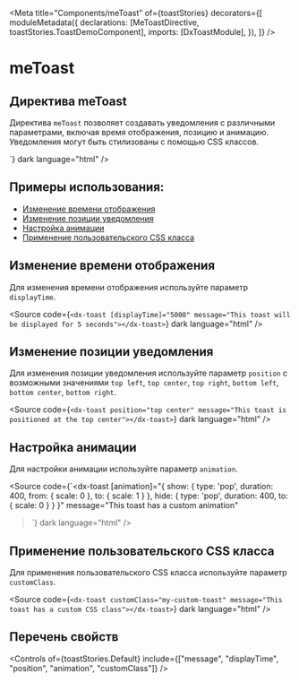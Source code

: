 
<Meta
  title="Components/meToast"
  of={toastStories}
  decorators={[
    moduleMetadata({
      declarations: [MeToastDirective, toastStories.ToastDemoComponent],
      imports: [DxToastModule],
    }),
  ]}
/>

# meToast

## Директива meToast

Директива `meToast` позволяет создавать уведомления с различными параметрами, включая время отображения, позицию и анимацию. Уведомления могут быть стилизованы с помощью CSS классов.

<Canvas of={toastStories.Default} />
<Controls of={toastStories.Default} />
<Source
  code={`<dx-toast 
  [message]="'This is a toast message'"
  [displayTime]="2000"
  [position]="'bottom right'"
  [animation]="{
    show: {type: 'fade', duration: 400, from: 0, to: 1},
    hide: {type: 'fade', duration: 400, from: 1, to: 0}
    }"
  [customClass]="''">
</dx-toast>`}
  dark
  language="html"
/>

## Примеры использования:

- [Изменение времени отображения](#изменение-времени-отображения)
- [Изменение позиции уведомления](#изменение-позиции-уведомления)
- [Настройка анимации](#настройка-анимации)
- [Применение пользовательского CSS класса](#применение-пользовательского-css-класса)

## Изменение времени отображения

Для изменения времени отображения используйте параметр `displayTime`.

<Canvas of={toastStories.LongDuration} />

<Source
  code={`<dx-toast [displayTime]="5000" message="This toast will be displayed for 5 seconds"></dx-toast>`}
  dark
  language="html"
/>

## Изменение позиции уведомления

Для изменения позиции уведомления используйте параметр `position` с возможными значениями `top left`, `top center`, `top right`, `bottom left`, `bottom center`, `bottom right`.

<Canvas of={toastStories.CustomPosition} />

<Source
  code={`<dx-toast position="top center" message="This toast is positioned at the top center"></dx-toast>`}
  dark
  language="html"
/>

## Настройка анимации

Для настройки анимации используйте параметр `animation`.

<Canvas of={toastStories.CustomAnimation} />

<Source
  code={`<dx-toast
  [animation]="{
    show: { type: 'pop', duration: 400, from: { scale: 0 }, to: { scale: 1 } },
    hide: { type: 'pop', duration: 400, to: { scale: 0 } }
  }"
  message="This toast has a custom animation"
></dx-toast>`}
  dark
  language="html"
/>

## Применение пользовательского CSS класса

Для применения пользовательского CSS класса используйте параметр `customClass`.

<Canvas of={toastStories.CustomClass} />

<Source
  code={`<dx-toast customClass="my-custom-toast" message="This toast has a custom CSS class"></dx-toast>`}
  dark
  language="html"
/>

## Перечень свойств

<Controls
  of={toastStories.Default}
  include={["message", "displayTime", "position", "animation", "customClass"]}
/>
